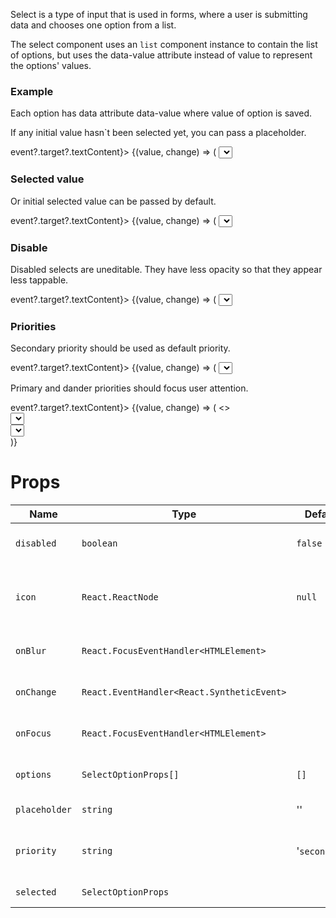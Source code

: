 
Select is a type of input that is used in forms,
where a user is submitting data and chooses one option from a list.

The select component uses an `list` component instance to contain the list of options,
but uses the data-value attribute instead of value to represent the options' values.

### Example

Each option has data attribute data-value where value of option is saved.

If any initial value hasn`t been selected yet, you can pass a placeholder.

<Playground>
  <div style={{ height: '250px', width: '250px' }}>
    <StateEvent initial={null} change={(event) => event?.target?.textContent}>
      {(value, change) => (
        <Select
          icon={<IconArrowDown />}
          onChange={change}
          options={[
            { content: 'Toyota', value: 'Toyota' },
            { content: 'Opel', value: 'Opel' },
            { content: 'BMW', value: 'BMW' },
          ]}
          placeholder="Choose an option"
          selected={value}
          priority="primary"
        />
      )}
    </StateEvent>
  </div>
</Playground>

### Selected value

Or initial selected value can be passed by default.

<Playground>
  <div style={{ width: '250px', height: '250px' }}>
    <StateEvent initial="Cats" change={(event) => event?.target?.textContent}>
      {(value, change) => (
        <Select
          icon={<IconArrowDown />}
          onChange={change}
          options={[
            { children: 'Cats', value: 'Cats' },
            { children: 'Dogs', value: 'Dogs' },
            { children: 'Birds', value: 'Birds' },
          ]}
          selected={value}
          priority="secondary"
        />
      )}
    </StateEvent>
  </div>
</Playground>

### Disable

Disabled selects are uneditable. They have less opacity so that they appear less tappable.

<Playground>
  <div style={{ width: '250px', height: '250px' }}>
    <StateEvent initial="Cats" change={(event) => event?.target?.textContent}>
      {(value, change) => (
        <Select
          icon={<IconArrowDown />}
          onChange={change}
          options={[
            { children: 'Cats', value: 'Cats' },
            { children: 'Dogs', value: 'Dogs' },
            { children: 'Birds', value: 'Birds' },
          ]}
          selected={value}
          priority="secondary"
          disabled
        />
      )}
    </StateEvent>
  </div>
</Playground>

### Priorities

Secondary priority should be used as default priority.

<Playground>
  <div style={{ width: '250px', height: '250px' }}>
    <StateEvent initial={null} change={(event) => event?.target?.textContent}>
      {(value, change) => (
        <Select
          icon={<IconArrowDown />}
          onChange={change}
          options={[
            { children: 'Toyota', value: 'Toyota' },
            { children: 'Opel', value: 'Opel' },
            { children: 'BMW', value: 'BMW' },
          ]}
          placeholder="Choose an option"
          selected={value}
          priority="secondary"
        />
      )}
    </StateEvent>
  </div>
</Playground>

Primary and dander priorities should focus user attention.

<Playground>
  <StateEvent initial="Cats" change={(event) => event?.target?.textContent}>
    {(value, change) => (
      <>
        <div style={{ width: '250px', height: '250px' }}>
          <Select
            icon={<IconArrowDown />}
            onChange={change}
            options={[
              { children: 'Cats', value: 'Cats' },
              { children: 'Dogs', value: 'Dogs' },
              { children: 'Birds', value: 'Birds' },
            ]}
            selected={value}
            priority="primary"
          />
        </div>
        <div style={{ width: '250px', height: '250px' }}>
          <Select
            icon={<IconArrowDown />}
            onChange={() => {}}
            options={[
              { children: 'Toyota', value: 'Toyota' },
              { children: 'Opel', value: 'Opel' },
              { children: 'BMW', value: 'BMW' },
            ]}
            selected="BMW"
            priority="danger"
          />
        </div>
      </>
    )}
  </StateEvent>
</Playground>

# Props

| Name          | Type                                       | Default       | Description                                   |
| ------------- | ------------------------------------------ | ------------- | --------------------------------------------- |
| `disabled`    | `boolean`                                  | `false`       | HTML disabled attribute                       |
| `icon`        | `React.ReactNode`                          | `null`        | Component to show on the right side of select |
| `onBlur`      | `React.FocusEventHandler<HTMLElement>`     |               | On blur event handler.                        |
| `onChange`    | `React.EventHandler<React.SyntheticEvent>` |               | On change event handler.                      |
| `onFocus`     | `React.FocusEventHandler<HTMLElement>`     |               | On focus event handler.                       |
| `options`     | `SelectOptionProps[]`                      | `[]`          | An array of select options                    |
| `placeholder` | `string`                                   | ''            | Placeholder for select                        |
| `priority`    | `string`                                   | '`secondary`' | Priority prop to style Select component       |
| `selected`    | `SelectOptionProps`                        |               | Selected option                               |
